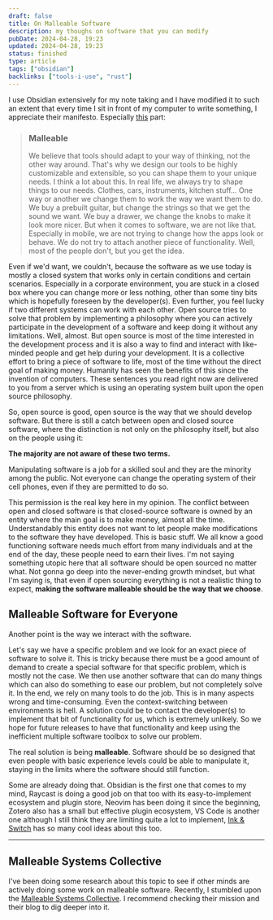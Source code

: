 ```yaml
---
draft: false
title: On Malleable Software
description: my thoughs on software that you can modify
pubDate: 2024-04-28, 19:23
updated: 2024-04-28, 19:23
status: finished
type: article
tags: ["obsidian"]
backlinks: ["tools-i-use", "rust"]
---
```



I use Obsidian extensively for my note taking and I have modified it to such an extent that every
time I sit in front of my computer to write something, I appreciate their manifesto. Especially
[this](https://obsidian.md/about#:~:text=Malleable,your%20unique%C2%A0needs.) part:

> ### Malleable
>
> We believe that tools should adapt to your way of thinking, not the other way around. That's why
> we design our tools to be highly customizable and extensible, so you can shape them to your unique
> needs. I think a lot about this. In real life, we always try to shape things to our needs.
> Clothes, cars, instruments, kitchen stuff... One way or another we change them to work the way we
> want them to do. We buy a prebuilt guitar, but change the strings so that we get the sound we
> want. We buy a drawer, we change the knobs to make it look more nicer. But when it comes to
> software, we are not like that. Especially in mobile, we are not trying to change how the apps
> look or behave. We do not try to attach another piece of functionality. Well, most of the people
> don't, but you get the idea.

Even if we'd want, we couldn't, because the software as we use today is mostly a closed system that
works only in certain conditions and certain scenarios. Especially in a corporate environment, you
are stuck in a closed box where you can change more or less nothing, other than some tiny bits which
is hopefully foreseen by the developer(s). Even further, you feel lucky if two different systems can
work with each other. Open source tries to solve that problem by implementing a philosophy where you
can actively participate in the development of a software and keep doing it without any limitations.
Well, almost. But open source is most of the time interested in the development process and it is
also a way to find and interact with like-minded people and get help during your development. It is
a collective effort to bring a piece of software to life, most of the time without the direct goal
of making money. Humanity has seen the benefits of this since the invention of computers. These
sentences you read right now are delivered to you from a server which is using an operating system
built upon the open source philosophy.

So, open source is good, open source is the way that we should develop software. But there is still
a catch between open and closed source software, where the distinction is not only on the philosophy
itself, but also on the people using it:

**The majority are not aware of these two terms.**

Manipulating software is a job for a skilled soul and they are the minority among the public. Not
everyone can change the operating system of their cell phones, even if they are permitted to do so.

This permission is the real key here in my opinion. The conflict between open and closed software is
that closed-source software is owned by an entity where the main goal is to make money, almost all
the time. Understandably this entity does not want to let people make modifications to the software
they have developed. This is basic stuff. We all know a good functioning software needs much effort
from many individuals and at the end of the day, these people need to earn their lives. I'm not
saying something utopic here that all software should be open sourced no matter what. Not gonna go
deep into the never-ending growth mindset, but what I'm saying is, that even if open sourcing
everything is not a realistic thing to expect, **making the software malleable should be the way
that we choose**.

## Malleable Software for Everyone

Another point is the way we interact with the software.

Let's say we have a specific problem and we look for an exact piece of software to solve it. This is
tricky because there must be a good amount of demand to create a special software for that specific
problem, which is mostly not the case. We then use another software that can do many things which
can also do something to ease our problem, but not completely solve it. In the end, we rely on many
tools to do the job. This is in many aspects wrong and time-consuming. Even the context-switching
between environments is hell. A solution could be to contact the developer(s) to implement that bit
of functionality for us, which is extremely unlikely. So we hope for future releases to have that
functionality and keep using the inefficient multiple software toolbox to solve our problem.

The real solution is being **malleable**. Software should be so designed that even people with basic
experience levels could be able to manipulate it, staying in the limits where the software should
still function.

Some are already doing that. Obsidian is the first one that comes to my mind, Raycast is doing a
good job on that too with its easy-to-implement ecosystem and plugin store, Neovim has been doing it
since the beginning, Zotero also has a small but effective plugin ecosystem, VS Code is another one
although I still think they are limiting quite a lot to implement,
[Ink & Switch](https://www.inkandswitch.com/) has so many cool ideas about this too.

<hr />

## Malleable Systems Collective

I've been doing some research about this topic to see if other minds are actively doing some work on
malleable software. Recently, I stumbled upon the
[Malleable Systems Collective](https://malleable.systems/). I recommend checking their mission and
their blog to dig deeper into it.
